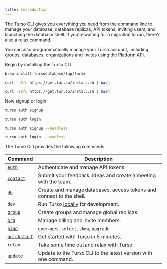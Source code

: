 ```yaml
---
title: Introduction
---
```


The Turso CLI gives you everything you need from the command line to manage your database, database replicas, API tokens, inviting users, and launching the database shell. If you're waiting for a migration to run, there's also a relax command.

You can also programmatically manage your Turso account, including groups, databases, organizations and invites using the [Platform API](/api-reference).

<Steps>

<Step title="Install">

Begin by installing the Turso CLI:

<CodeGroup>

```bash macOS
brew install tursodatabase/tap/turso
```

```bash Linux
curl -sSfL https://get.tur.so/install.sh | bash
```

```bash Windows (WSL)
curl -sSfL https://get.tur.so/install.sh | bash
```

</CodeGroup>

</Step>

<Step title="Authenticate">

Now signup or login:

<CodeGroup>

```bash Signup
turso auth signup
```

```bash Login
turso auth login
```

```bash Signup (WSL)
turso auth signup --headless
```

```bash Login (WSL)
turso auth login --headless
```

</CodeGroup>

</Step>

<Step title="Operate">

The Turso CLI provides the following commands:

| Command                     | Description                                                          |
| --------------------------- | -------------------------------------------------------------------- |
| [`auth`](/cli/auth)         | Authenticate and manage API tokens.                                  |
| [`contact`](/cli/contact)   | Submit your feedback, ideas and create a meeting with the team.      |
| [`db`](/cli/db)             | Create and manage databases, access tokens and connect to the shell. |
| `dev`                       | Run Turso [locally](/local-development) for development.             |
| [`group`](/cli/group)       | Create groups and manage global replicas.                            |
| [`org`](/cli/org)           | Manage billing and invite members.                                  |
| [`plan`](/cli/plan)         | `overages`, `select`, `show`, `upgrade`                              |
| [`quickstart`](/quickstart) | Get started with Turso in 5 minutes.                                 |
| `relax`                     | Take some time out and relax with Turso.                             |
| `update`                    | Update to the Turso CLI to the latest version with one command.      |

</Step>

</Steps>

